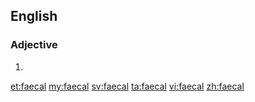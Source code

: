 ==English==

===Adjective===
{{en-adj|-}}

# {{alternative spelling of|fecal}}

[[et:faecal]]
[[my:faecal]]
[[sv:faecal]]
[[ta:faecal]]
[[vi:faecal]]
[[zh:faecal]]